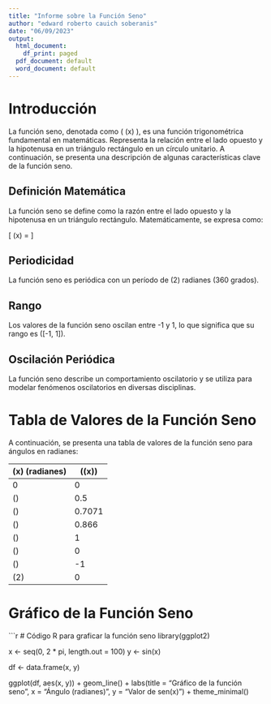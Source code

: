 ---
title: "Informe sobre la Función Seno"
author: "edward roberto cauich soberanis"
date: "06/09/2023"
output:
  html_document:
    df_print: paged
  pdf_document: default
  word_document: default
---

# Introducción

La función seno, denotada como \( \sin(x) \), es una función trigonométrica fundamental en matemáticas. Representa la relación entre el lado opuesto y la hipotenusa en un triángulo rectángulo en un círculo unitario. A continuación, se presenta una descripción de algunas características clave de la función seno.


## Definición Matemática

La función seno se define como la razón entre el lado opuesto y la hipotenusa en un triángulo rectángulo. Matemáticamente, se expresa como:

\[
\sin(x) = \frac{\text{opuesto}}{\text{hipotenusa}}
\]

## Periodicidad

La función seno es periódica con un período de \(2\pi\) radianes (360 grados).

## Rango

Los valores de la función seno oscilan entre -1 y 1, lo que significa que su rango es \([-1, 1]\).

## Oscilación Periódica

La función seno describe un comportamiento oscilatorio y se utiliza para modelar fenómenos oscilatorios en diversas disciplinas.

# Tabla de Valores de la Función Seno

A continuación, se presenta una tabla de valores de la función seno para ángulos en radianes:

| \(x\) (radianes) | \(\sin(x)\) |
|-------------------|------------|
| 0                 | 0          |
| \(\frac{\pi}{6}\) | 0.5        |
| \(\frac{\pi}{4}\) | 0.7071     |
| \(\frac{\pi}{3}\) | 0.866      |
| \(\frac{\pi}{2}\) | 1          |
| \(\pi\)           | 0          |
| \(\frac{3\pi}{2}\) | -1         |
| \(2\pi\)          | 0          |








# Gráfico de la Función Seno

```{r, echo=FALSE}
# Código R para graficar la función seno
library(ggplot2)

x <- seq(0, 2 * pi, length.out = 100)
y <- sin(x)

df <- data.frame(x, y)

ggplot(df, aes(x, y)) +
  geom_line() +
  labs(title = "Gráfico de la función seno",
       x = "Ángulo (radianes)",
       y = "Valor de sen(x)") +
  theme_minimal()
